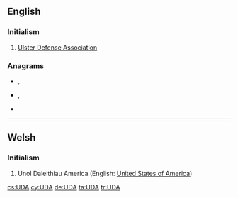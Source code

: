 {{also|uda}}
==English==

===Initialism===
{{en-initialism}}

# [[w:Ulster Defense Association|Ulster Defense Association]]

===Anagrams===
* {{l|en|aud.}}, {{l|en|Au.D.}}
* {{l|en|dau}}, {{l|en|DAU}}
* {{l|en|du'a'}}

----

==Welsh==

===Initialism===
{{rfc-header|Initialism}}
{{head|cy|initialism}}

# Unol Daleithiau America (English: [[United States of America]])

[[cs:UDA]]
[[cy:UDA]]
[[de:UDA]]
[[ta:UDA]]
[[tr:UDA]]